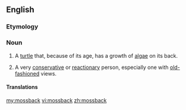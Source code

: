 ==English==

===Etymology===
{{compound|moss|back|lang=en}}

===Noun===
{{en-noun}}

# A [[turtle]] that, because of its age, has a growth of [[alga]]e on its back.
# {{lb|en|by extension}} A very [[conservative]] or [[reactionary]] person, especially one with [[old-fashioned]] views.

====Translations====
{{trans-top|turtle with a growth of algae}}
{{trans-mid}}
{{trans-bottom}}

{{trans-top|very conservative or reactionary person}}
{{trans-mid}}
{{trans-bottom}}

[[my:mossback]]
[[vi:mossback]]
[[zh:mossback]]